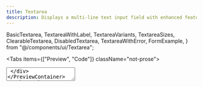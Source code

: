 ```yaml
---
title: Textarea
description: Displays a multi-line text input field with enhanced features like clearable functionality, auto-resizing, and Zod validation support.
---
```





  BasicTextarea,
  TextareaWithLabel,
  TextareaVariants,
  TextareaSizes,
  ClearableTextarea,
  DisabledTextarea,
  TextareaWithError,
  FormExample,
} from "@/components/ui/Textarea";

<Tabs items={["Preview", "Code"]} className="not-prose">
  <Tab value="Preview">
    <PreviewContainer>
      <div className="w-full max-w-sm">
        <Textarea placeholder="Enter your message here..." />
      </div>
    </PreviewContainer>
  </Tab>
  <Tab value="Code">
    ```tsx
    <Textarea placeholder="Enter your message here..." />
    ```
  </Tab>
</Tabs>

## Installation

<Tabs items={["Manual", "CLI"]}>
<Tab value="Manual">

Install following dependencies:

```package-install
npm install class-variance-authority
```

Copy and paste the following code into your project.

```tsx title="components/ui/Textarea/textarea.tsx"
"use client";

import * as React from "react";
import { cva, type VariantProps } from "class-variance-authority";
import { cn } from "@/lib/utils";
import { X } from "lucide-react";

const textareaVariants = cva(
  "flex w-full rounded-xl border border-[hsl(var(--hu-border))] bg-[hsl(var(--hu-input))] px-3 py-2 text-sm ring-offset-[hsl(var(--hu-background))] placeholder:text-[hsl(var(--hu-muted-foreground))] focus-visible:outline-none focus-visible:ring-2 focus-visible:ring-[hsl(var(--hu-ring))] focus-visible:ring-offset-2 disabled:cursor-not-allowed disabled:opacity-50 transition-all resize-y",
  {
    variants: {
      variant: {
        default: "border-[hsl(var(--hu-border))]",
        destructive:
          "border-[hsl(var(--hu-destructive))] focus-visible:ring-[hsl(var(--hu-destructive))]",
        ghost:
          "border-transparent bg-[hsl(var(--hu-accent))] focus-visible:bg-[hsl(var(--hu-input))] focus-visible:border-[hsl(var(--hu-border))]",
      },
      size: {
        sm: "min-h-[60px] px-2 py-1 text-xs",
        default: "min-h-[80px] px-3 py-2",
        lg: "min-h-[120px] px-4 py-2",
        xl: "min-h-[160px] px-6 py-3 text-base",
        fixed: "h-[80px] px-3 py-2 resize-none",
      },
    },
    defaultVariants: {
      variant: "default",
      size: "default",
    },
  }
);

export interface TextareaProps
  extends Omit<React.TextareaHTMLAttributes<HTMLTextAreaElement>, "size">,
    VariantProps<typeof textareaVariants> {
  error?: boolean;
  clearable?: boolean;
  onClear?: () => void;
}

const Textarea = React.forwardRef<HTMLTextAreaElement, TextareaProps>(
  (
    {
      className,
      variant,
      size,
      error,
      clearable = false,
      onClear,
      value,
      onChange,
      ...props
    },
    ref
  ) => {
    const [internalValue, setInternalValue] = React.useState(
      props.defaultValue || ""
    );
    const textareaRef = React.useRef<HTMLTextAreaElement>(null);

    React.useImperativeHandle(ref, () => textareaRef.current!, []);

    const isControlled = value !== undefined;
    const textareaValue = isControlled ? value : internalValue;

    const showClearButton =
      clearable && textareaValue && String(textareaValue).length > 0;

    const handleClear = React.useCallback(() => {
      const syntheticEvent = {
        target: { value: "" },
        currentTarget: { value: "" },
      } as React.ChangeEvent<HTMLTextAreaElement>;

      if (!isControlled) {
        setInternalValue("");
      }

      if (onChange) {
        onChange(syntheticEvent);
      }

      if (onClear) {
        onClear();
      }

      if (textareaRef.current) {
        textareaRef.current.focus();
      }
    }, [isControlled, onChange, onClear]);

    const handleChange = React.useCallback(
      (e: React.ChangeEvent<HTMLTextAreaElement>) => {
        if (!isControlled) {
          setInternalValue(e.target.value);
        }

        if (onChange) {
          onChange(e);
        }
      },
      [isControlled, onChange]
    );

    // Determine variant - if error is true, use destructive variant
    const effectiveVariant = error ? "destructive" : variant;

    return (
      <div className="relative">
        <textarea
          className={cn(
            textareaVariants({ variant: effectiveVariant, size }),
            className
          )}
          ref={textareaRef}
          value={textareaValue}
          onChange={handleChange}
          {...props}
        />

        {/* Clear button */}
        {showClearButton && (
          <div className="absolute top-2 right-2">
            <button
              type="button"
              onClick={handleClear}
              className="text-[hsl(var(--hu-muted-foreground))] hover:text-[hsl(var(--hu-foreground))] transition-colors [&_svg]:size-4 [&_svg]:shrink-0 p-1 rounded-md hover:bg-[hsl(var(--hu-accent))]"
              tabIndex={-1}
            >
              <X />
            </button>
          </div>
        )}
      </div>
    );
  }
);

Textarea.displayName = "Textarea";

export { Textarea, textareaVariants };
```

  </Tab>
    <Tab value="CLI">
```package-install
npx hexta-ui add textarea
```
  </Tab>
</Tabs>

## Usage

```tsx
import { Textarea } from "@/components/ui/Textarea";
```

```tsx
<div className="grid w-full max-w-sm items-center gap-1.5">
  <Textarea placeholder="Enter your message..." />
</div>
```

## Examples

### Basic Textarea

<Tabs items={["Preview", "Code"]} className="not-prose mt-6">
  <Tab value="Preview">
    <PreviewContainer>
      <BasicTextarea />
    </PreviewContainer>
  </Tab>
  <Tab value="Code">

```tsx
<div className="w-full max-w-sm">
  <Textarea placeholder="Enter your message here..." />
</div>
```

  </Tab>
</Tabs>

### With Label

<Tabs items={["Preview", "Code"]} className="not-prose mt-6">
  <Tab value="Preview">
    <PreviewContainer>
      <TextareaWithLabel />
    </PreviewContainer>
  </Tab>
  <Tab value="Code">

```tsx
import { Label } from "@/components/ui/label";

<div className="w-full max-w-sm">
  <div className="grid w-full items-center gap-1.5">
    <Label htmlFor="message">Your message</Label>
    <Textarea id="message" placeholder="Type your message here..." />
  </div>
</div>;
```

  </Tab>
</Tabs>

### Sizes

<Tabs items={["Preview", "Code"]} className="not-prose mt-6">
  <Tab value="Preview">
    <PreviewContainer>
      <TextareaSizes />
    </PreviewContainer>
  </Tab>
  <Tab value="Code">

```tsx
<div className="flex flex-col gap-3 w-full max-w-sm">
  <Textarea placeholder="Small textarea" size="sm" />
  <Textarea placeholder="Default textarea" />
  <Textarea placeholder="Large textarea" size="lg" />
  <Textarea placeholder="Extra large textarea" size="xl" />
  <Textarea placeholder="Fixed height textarea (no resize)" size="fixed" />
</div>
```

  </Tab>
</Tabs>

### Variants

<Tabs items={["Preview", "Code"]} className="not-prose mt-6">
  <Tab value="Preview">
    <PreviewContainer>
      <TextareaVariants />
    </PreviewContainer>
  </Tab>
  <Tab value="Code">

```tsx
<div className="flex flex-col gap-3 w-full max-w-sm">
  <Textarea placeholder="Default textarea" />
  <Textarea placeholder="Ghost textarea" variant="ghost" />
  <Textarea placeholder="Error textarea" error />
</div>
```

  </Tab>
</Tabs>

### Clearable Textarea

<Tabs items={["Preview", "Code"]} className="not-prose mt-6">
  <Tab value="Preview">
    <PreviewContainer>
      <ClearableTextarea />
    </PreviewContainer>
  </Tab>
  <Tab value="Code">

```tsx
<div className="flex flex-col gap-3 w-full max-w-sm">
  <Textarea
    placeholder="Clearable textarea"
    clearable
    defaultValue="Clear me!"
  />
  <Textarea
    placeholder="Another clearable textarea"
    clearable
    defaultValue="This content can be cleared with the X button"
  />
</div>
```

  </Tab>
</Tabs>

### Disabled State

<Tabs items={["Preview", "Code"]} className="not-prose mt-6">
  <Tab value="Preview">
    <PreviewContainer>
      <DisabledTextarea />
    </PreviewContainer>
  </Tab>
  <Tab value="Code">

```tsx
<div className="w-full max-w-sm">
  <Textarea
    placeholder="This textarea is disabled"
    disabled
    defaultValue="You cannot edit this content"
  />
</div>
```

  </Tab>
</Tabs>

### With Error

<Tabs items={["Preview", "Code"]} className="not-prose mt-6">
  <Tab value="Preview">
    <PreviewContainer>
      <TextareaWithError />
    </PreviewContainer>
  </Tab>
  <Tab value="Code">

```tsx
import { Label } from "@/components/ui/label";

<div className="w-full max-w-sm">
  <div className="grid w-full items-center gap-1.5">
    <Label htmlFor="error-message" required>
      Message
    </Label>
    <Textarea id="error-message" placeholder="Enter your message..." error />
    <p className="text-xs text-[hsl(var(--hu-destructive))]">
      This field is required.
    </p>
  </div>
</div>;
```

  </Tab>
</Tabs>

## Form Examples with Zod Validation

### Contact Form

<Tabs items={["Preview", "Code"]} className="not-prose mt-6">
  <Tab value="Preview">
    <PreviewContainer>
      <FormExample />
    </PreviewContainer>
  </Tab>
  <Tab value="Code">

```tsx
"use client";

import { useState } from "react";
import { Button } from "@/components/ui/button";
import { Input } from "@/components/ui/input";
import { Label } from "@/components/ui/label";
import { Textarea } from "@/components/ui/Textarea";

function ContactForm() {
  const [formData, setFormData] = useState({
    name: "",
    email: "",
    message: "",
  });

  const handleSubmit = (e: React.FormEvent) => {
    e.preventDefault();
    console.log("Form submitted:", formData);
  };

  const handleChange =
    (field: string) =>
    (e: React.ChangeEvent<HTMLInputElement | HTMLTextAreaElement>) => {
      setFormData((prev) => ({ ...prev, [field]: e.target.value }));
    };

  return (
    <div className="w-full max-w-md mx-auto">
      <form onSubmit={handleSubmit} className="space-y-4">
        <div className="grid w-full items-center gap-1.5">
          <Label htmlFor="contact-name" required>
            Name
          </Label>
          <Input
            id="contact-name"
            type="text"
            placeholder="Enter your name"
            value={formData.name}
            onChange={handleChange("name")}
            clearable
          />
        </div>
        <div className="grid w-full items-center gap-1.5">
          <Label htmlFor="contact-email" required>
            Email
          </Label>
          <Input
            id="contact-email"
            type="email"
            placeholder="Enter your email"
            value={formData.email}
            onChange={handleChange("email")}
            clearable
          />
        </div>
        <div className="grid w-full items-center gap-1.5">
          <Label htmlFor="contact-message" required>
            Message
          </Label>
          <Textarea
            id="contact-message"
            placeholder="Enter your message..."
            value={formData.message}
            onChange={handleChange("message")}
            clearable
            size="lg"
          />
        </div>
        <Button type="submit" className="w-full">
          Send Message
        </Button>
      </form>
    </div>
  );
}
```

  </Tab>
</Tabs>

## Form Validation with Zod

The Textarea component works excellently with Zod for type-safe form validation:

```tsx
import { z } from "zod";

const schema = z.object({
  message: z.string().min(10, "Message must be at least 10 characters"),
  email: z.string().email(),
});

// Use with error state for visual feedback
<Textarea error={!!errors.message} onChange={handleChange} />;
```

## Props

<TypeTable
  type={{
    variant: {
      description: "The visual variant of the textarea",
      type: '"default" | "destructive" | "ghost"',
      default: '"default"',
    },
    size: {
      description: "The size of the textarea",
      type: '"sm" | "default" | "lg" | "xl" | "fixed"',
      default: '"default"',
    },
    error: {
      description: "Whether the textarea is in an error state",
      type: "boolean",
      default: "false",
    },
    clearable: {
      description:
        "Whether to show a clear button when the textarea has content",
      type: "boolean",
      default: "false",
    },
    onClear: {
      description: "Callback function called when the clear button is clicked",
      type: "() => void",
      default: "undefined",
    },
    className: {
      description: "Additional CSS classes to apply",
      type: "string",
      default: "undefined",
    },
    placeholder: {
      description: "Placeholder text for the textarea",
      type: "string",
      default: "undefined",
    },
    disabled: {
      description: "Whether the textarea is disabled",
      type: "boolean",
      default: "false",
    },
    rows: {
      description: "Number of visible text lines for the textarea",
      type: "number",
      default: "undefined",
    },
    cols: {
      description: "Visible width of the textarea",
      type: "number",
      default: "undefined",
    },
    maxLength: {
      description: "Maximum number of characters allowed",
      type: "number",
      default: "undefined",
    },
    minLength: {
      description: "Minimum number of characters required",
      type: "number",
      default: "undefined",
    },
    required: {
      description: "Whether the textarea is required",
      type: "boolean",
      default: "false",
    },
    readOnly: {
      description: "Whether the textarea is read-only",
      type: "boolean",
      default: "false",
    },
    value: {
      description: "The controlled value of the textarea",
      type: "string",
      default: "undefined",
    },
    defaultValue: {
      description: "The default value of the textarea (uncontrolled)",
      type: "string",
      default: "undefined",
    },
    onChange: {
      description: "Callback function called when the value changes",
      type: "(event: React.ChangeEvent<HTMLTextAreaElement>) => void",
      default: "undefined",
    },
    onFocus: {
      description: "Callback function called when the textarea receives focus",
      type: "(event: React.FocusEvent<HTMLTextAreaElement>) => void",
      default: "undefined",
    },
    onBlur: {
      description: "Callback function called when the textarea loses focus",
      type: "(event: React.FocusEvent<HTMLTextAreaElement>) => void",
      default: "undefined",
    },
  }}
/>
